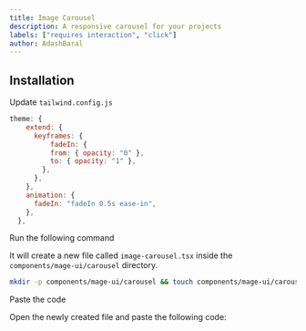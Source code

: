 ```yaml
---
title: Image Carousel
description: A responsive carousel for your projects
labels: ["requires interaction", "click"]
author: AdashBaral
---
```


<ComponentPreview name="carousel-image-carousel--docs" />

## Installation

<Steps>

<Step>Update `tailwind.config.js`</Step>
```js
theme: {
    extend: {
      keyframes: {
          fadeIn: {
          from: { opacity: "0" },
          to: { opacity: "1" },
        },
      },
    },
    animation: {
      fadeIn: "fadeIn 0.5s ease-in",
    },
  },
```

<Step>Run the following command</Step>

It will create a new file called `image-carousel.tsx` inside the `components/mage-ui/carousel` directory.

```bash
mkdir -p components/mage-ui/carousel && touch components/mage-ui/carousel/image-carousel.tsx
```

<Step>Paste the code</Step>

Open the newly created file and paste the following code:

```jsx file=<rootDir>/mage-ui/carousel/image-carousel.tsx

```

</Steps>
